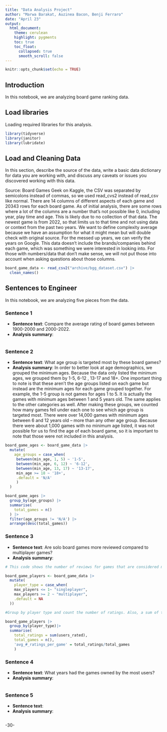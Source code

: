 ```yaml
---
title: "Data Analysis Project"
author: "Marwa Barakat, Auzinea Bacon, Benji Ferraro"
date: "April 23"
output:
  html_document:
    theme: cerulean
    highlight: pygments
    toc: true
    toc_float:
      collapsed: true
      smooth_scroll: false
---
```


```r
knitr::opts_chunk$set(echo = TRUE)
```

## Introduction

In this notebook, we are analyzing board game ranking data.

## Load libraries

Loading required libraries for this analysis.

```r
library(tidyverse)
library(janitor)
library(lubridate)
```

## Load and Cleaning Data

In this section, describe the source of the data, write a basic data dictionary for data you are working with, and discuss any caveats or issues you discovered working with this data.

Source: Board Games Geek on Kaggle, the CSV was separated by semicolons instead of commas, so we used read_cvs2 instead of read_csv like normal. There are 14 columns of different aspects of each game and 20343 rows for each board game. As of initial analysis, there are some rows where a lot of the columns are a number that's not possible like 0, including year, play time and age. This is likely due to no collection of that data. The newest game is from 2022, so that limits us to that time and not using data or context from the past two years. We want to define complexity average because we have an assumption for what it might mean but will double check with original source. For the messed up years, we can verify the years on Google. This data doesn't include the brands/companies behind each game, which was something we were interested in looking into. For those with numbers/data that don't make sense, we will not put those into account when asking questions about those columns.

```r
board_game_data <- read_csv2("archive/bgg_dataset.csv") |>
  clean_names()

```

## Sentences to Engineer

In this notebook, we are analyzing five pieces from the data.

### Sentence 1

-   **Sentence text**: Compare the average rating of board games between 1900-2000 and 2000-2022.
-   **Analysis summary**:

```r
  

```

### Sentence 2

-   **Sentence text**: What age group is targeted most by these board games?
-   **Analysis summary**: In order to better look at age demographics, we grouped the minimum ages. Because the data only listed the minimum ages, we grouped them by 1-5, 6-12 , 13-17 and 18+. One important thing to note is that these aren't the age groups listed on each game but instead are the minimum ages for each game grouped together. For example, the 1-5 group is not games for ages 1 to 5. It is actually the games with minimum ages between 1 and 5 years old. The same applies to the other categories as well. After making these groups, we counted how many games fell under each one to see which age group is targeted most. There were over 14,000 games with minimum ages between 6 and 12 years old – more than any other age group. Because there were about 1,000 games with no minimum age listed, it was not possible for us to find the age of each board game, so it is important to note that those were not included in this analysis.

```r
board_game_ages <- board_game_data |>
  mutate(
    age_groups = case_when(
     between(min_age, 1, 5) ~ '1-5',
     between(min_age, 6, 12) ~ '6-12',
     between(min_age, 13, 17) ~ '13-17',
     min_age >= 18 ~ '18+',
     .default = 'N/A'
     )
  ) 

board_game_ages |>
  group_by(age_groups) |>
  summarise(
    total_games = n()
  ) |>
  filter(age_groups != 'N/A') |>
  arrange(desc(total_games))
```

### Sentence 3

-   **Sentence text**: Are solo board games more reviewed compared to multiplayer games?
-   **Analysis summary**:

```r
# This code shows the number of reviews for games that are considered multiplayer (2 or more players) compared to those that are considered singleplayer (no more than 1 player)

board_game_players <- board_game_data |>
  mutate(
    player_type = case_when(
    max_players <= 1~ "singleplayer",
    max_players >= 2 ~ "multiplayer",
    .default = NA
  ))

#Group by player type and count the number of ratings. Also, a sum of the number of games considered multiplayer and singleplayer for context.

board_game_players |> 
  group_by(player_type)|>
  summarise(
    total_ratings = sum(users_rated),
    total_games = n(),
    'avg_#_ratings_per_game' = total_ratings/total_games
    )
```

### Sentence 4

-   **Sentence text**: What years had the games owned by the most users?
-   **Analysis summary**:

```r


```

### Sentence 5

-   **Sentence text**:
-   **Analysis summary**:

```r


```

-30-
